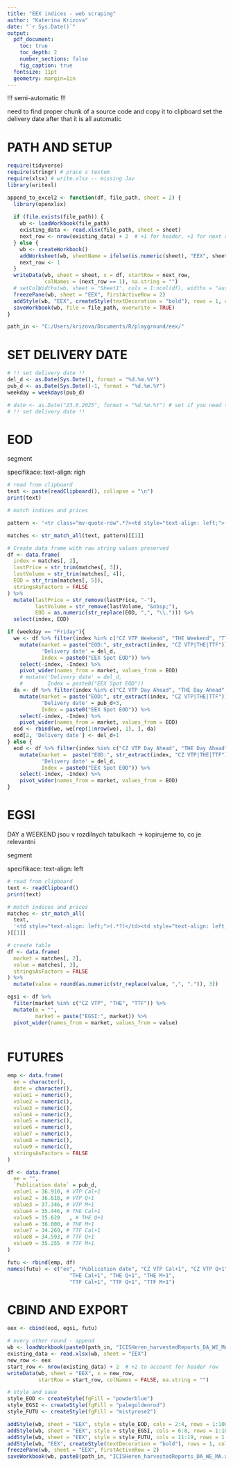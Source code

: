 ```yaml
---
title: "EEX indices - web scraping"
author: "Katerina Krizova"
date: "`r Sys.Date()`"
output:
  pdf_document:
    toc: true
    toc_depth: 2
    number_sections: false
    fig_caption: true
  fontsize: 11pt
  geometry: margin=1in
---
```


!!! semi-automatic !!!

need to find proper chunk of a source code and copy it to clipboard
set the delivery date
after that it is all automatic

# PATH AND SETUP

```r
require(tidyverse)
require(stringr) # prace s textem
require(xlsx) # write.xlsx -- missing Jav
library(writexl)

append_to_excel2 <- function(df, file_path, sheet = 2) {
  library(openxlsx)
  
  if (file.exists(file_path)) {
    wb <- loadWorkbook(file_path)
    existing_data <- read.xlsx(file_path, sheet = sheet)
    next_row <- nrow(existing_data) + 2  # +1 for header, +1 for next row
  } else {
    wb <- createWorkbook()
    addWorksheet(wb, sheetName = ifelse(is.numeric(sheet), "EEX", sheet))
    next_row <- 1
  }
  writeData(wb, sheet = sheet, x = df, startRow = next_row,
            colNames = (next_row == 1), na.string = "")
  # setColWidths(wb, sheet = "Sheet1", cols = 1:ncol(df), widths = "auto")
  freezePane(wb, sheet = "EEX", firstActiveRow = 2)
  addStyle(wb, "EEX", createStyle(textDecoration = "bold"), rows = 1, cols = 1:100, gridExpand = TRUE)
  saveWorkbook(wb, file = file_path, overwrite = TRUE)
}

path_in <- "C:/Users/krizova/Documents/R/playground/eex/"
```


# SET DELIVERY DATE

```r
# !! set delivery date !!
del_d <- as.Date(Sys.Date(), format = "%d.%m.%Y")
pub_d <- as.Date(Sys.Date()-1, format = "%d.%m.%Y")
weekday = weekdays(pub_d)

# date <- as.Date("23.6.2025", format = "%d.%m.%Y") # set if you need to process any other day than today
# !! set delivery date !!
```

# EOD

segment <tbody>
specifikace: text-align: righ

```r

# read from clipboard
text <- paste(readClipboard(), collapse = "\n")
print(text)

# match indices and prices

pattern <- '<tr class="mv-quote-row".*?><td style="text-align: left;">(.*?)</td><td style="text-align: right;">(.*?)</td><td style="text-align: right;">(.*?)</td><td style="text-align: right;">(.*?)</td>'

matches <- str_match_all(text, pattern)[[1]]

# Create data frame with raw string values preserved
df <- data.frame(
  index = matches[, 2],
  lastPrice = str_trim(matches[, 3]),
  lastVolume = str_trim(matches[, 4]),
  EOD = str_trim(matches[, 5]),
  stringsAsFactors = FALSE
) %>% 
  mutate(lastPrice = str_remove(lastPrice, "-"), 
         lastVolume = str_remove(lastVolume, "&nbsp;"),
         EOD = as.numeric(str_replace(EOD, ",", "\\."))) %>% 
  select(index, EOD)

if (weekday == "Friday"){
  we <- df %>% filter(index %in% c("CZ VTP Weekend", "THE Weekend", "TTF Weekend")) %>% 
    mutate(market = paste("EOD:", str_extract(index, "CZ VTP|THE|TTF")), 
           'Delivery date' = del_d,
           Index = paste0("EEX Spot EOD")) %>% 
    select(-index, -Index) %>% 
    pivot_wider(names_from = market, values_from = EOD) 
    # mutate('Delivery date' = del_d,
    #        Index = paste0("EEX Spot EOD"))
  da <- df %>% filter(index %in% c("CZ VTP Day Ahead", "THE Day Ahead", "TTF Day Ahead")) %>% 
    mutate(market = paste("EOD:", str_extract(index, "CZ VTP|THE|TTF")), 
           'Delivery date' = pub_d+3,
           Index = paste0("EEX Spot EOD")) %>% 
    select(-index, -Index) %>% 
    pivot_wider(names_from = market, values_from = EOD)
  eod <- rbind(we, we[rep(1:nrow(we), 1), ], da)
  eod[2, 'Delivery date'] <- del_d+1
} else {
  eod <- df %>% filter(index %in% c("CZ VTP Day Ahead", "THE Day Ahead", "TTF Day Ahead")) %>% 
    mutate(market =  paste("EOD:", str_extract(index, "CZ VTP|THE|TTF")), 
           'Delivery date' = del_d,
           Index = paste0("EEX Spot EOD")) %>% 
    select(-index, -Index) %>% 
    pivot_wider(names_from = market, values_from = EOD) 
}

```

# EGSI

DAY a WEEKEND jsou v rozdilnych tabulkach -> kopirujeme to, co je relevantni

segment <tbody>
specifikace: text-align: left

```r

# read from clipboard
text <- readClipboard()
print(text)

# match indices and prices
matches <- str_match_all(
  text,
  '<td style="text-align: left;">(.*?)</td><td style="text-align: left;">(\\d{1,3}(?:,\\d{3})*)</td>'
)[[1]]

# create table
df <- data.frame(
  market = matches[, 2],
  value = matches[, 3],
  stringsAsFactors = FALSE
) %>% 
  mutate(value = round(as.numeric(str_replace(value, ",", ".")), 3))

egsi <- df %>% 
  filter(market %in% c("CZ VTP", "THE", "TTF")) %>% 
  mutate(e = "",
         market = paste("EGSI:", market)) %>% 
  pivot_wider(names_from = market, values_from = value) 
 
```

# FUTURES

```r

emp <- data.frame(
  ee = character(),
  date = character(),
  value1 = numeric(),
  value2 = numeric(),
  value3 = numeric(),
  value4 = numeric(),
  value5 = numeric(),
  value6 = numeric(),
  value7 = numeric(),
  value8 = numeric(),
  value9 = numeric(),
  stringsAsFactors = FALSE
)

df <- data.frame(
  ee = "",
  `Publication date` = pub_d,
  value1 = 36.910, # VTP Cal+1
  value2 = 36.618, # VTP Q+1
  value3 = 37.346, # VTP M+1
  value4 = 35.446, # THE Cal+1
  value5 = 35.629	, # THE Q+1
  value6 = 36.000, # THE M+1
  value7 = 34.269, # TTF Cal+1
  value8 = 34.593, # TTF Q+1
  value9 = 35.255  # TTF M+1
)

futu <- rbind(emp, df)
names(futu) <- c("ee", "Publication date", "CZ VTP Cal+1", "CZ VTP Q+1", "CZ VTP M+1",
                    "THE Cal+1", "THE Q+1", "THE M+1",
                    "TTF Cal+1", "TTF Q+1", "TTF M+1")

```

# CBIND AND EXPORT

```r
eex <- cbind(eod, egsi, futu)

# every other round - append
wb <- loadWorkbook(paste0(path_in, "ICISHeren_harvestedReports_DA_WE_MA.xlsx"))
existing_data <- read.xlsx(wb, sheet = "EEX")
new_row <- eex
start_row <- nrow(existing_data) + 2  # +2 to account for header row
writeData(wb, sheet = "EEX", x = new_row, 
          startRow = start_row, colNames = FALSE, na.string = "")

# style and save
style_EOD <- createStyle(fgFill = "powderblue")
style_EGSI <- createStyle(fgFill = "palegoldenrod")
style_FUTU <- createStyle(fgFill = "mistyrose2")

addStyle(wb, sheet = "EEX", style = style_EOD, cols = 2:4, rows = 1:1000, gridExpand = TRUE)
addStyle(wb, sheet = "EEX", style = style_EGSI, cols = 6:8, rows = 1:1000, gridExpand = TRUE)
addStyle(wb, sheet = "EEX", style = style_FUTU, cols = 11:19, rows = 1:1000, gridExpand = TRUE)
addStyle(wb, "EEX", createStyle(textDecoration = "bold"), rows = 1, cols = 1:100, gridExpand = TRUE)
freezePane(wb, sheet = "EEX", firstActiveRow = 2)
saveWorkbook(wb, paste0(path_in, "ICISHeren_harvestedReports_DA_WE_MA.xlsx"), overwrite = T)





```

